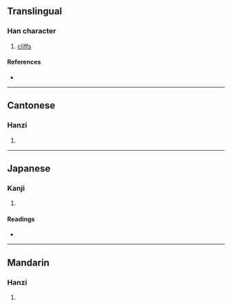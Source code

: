 {{character info/new}}
==Translingual==

===Han character===
{{Han char|rn=46|rad=山|as=09|sn=12|four=26727|canj=URRS|ids=⿰山咢}}

# [[cliff]]s

====References====
* {{Han ref|kx=0315.390|dkj=08263|dj=0616.270|hdz=10786.080|uh=5D3F|ud=23871|bh=D8DE|bd=55518}}

----

==Cantonese==

===Hanzi===
{{yue-hanzi|jyut=[[ngok6]]|y=ngok6}}

# {{defn|lang=yue|sort=山09}}

----

==Japanese==

===Kanji===
{{ja-kanji|grade=|rs=山09}}

# {{defn|lang=ja|sort=山09}}

====Readings====
* {{ja-readings|on=[[がく]] (gaku)|kun=[[がけ]] (gake), [[きし]] (kishi)}}

----

==Mandarin==

===Hanzi===
{{cmn-hanzi|pin=[[è]] ([[e4]])|wg=o<sup>4</sup>}}

# {{defn|lang=cmn|sort=山09}}